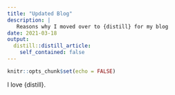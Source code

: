 ```yaml
---
title: "Updated Blog"
description: |
   Reasons why I moved over to {distill} for my blog
date: 2021-03-18
output:
  distill::distill_article:
    self_contained: false
---
```



```r
knitr::opts_chunk$set(echo = FALSE)
```

I love {distill}.